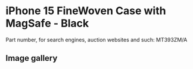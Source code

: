 # iPhone 15 FineWoven Case with MagSafe - Black

Part number, for search engines, auction websites and such: MT393ZM/A

## Image gallery

<div style={{ width: "768px" }}>
  <GalleryComponent
    images={[
      {
        original: "/everysource/MT393",
        thumbnail: "/everypreview/MT393",
      },
      {
        original: "/everysource/MT393_AV1",
        thumbnail: "/everypreview/MT393_AV1",
      },
      {
        original: "/everysource/MT393_AV2",
        thumbnail: "/everypreview/MT393_AV2",
      },
      {
        original: "/everysource/MT393_AV3",
        thumbnail: "/everypreview/MT393_AV3",
      },
      {
        original: "/everysource/MT393_AV4",
        thumbnail: "/everypreview/MT393_AV4",
      },
      {
        original: "/everysource/MT393_AV5",
        thumbnail: "/everypreview/MT393_AV5",
      },
      {
        original: "/everysource/MT393_AV6",
        thumbnail: "/everypreview/MT393_AV6",
      }
    ]}
  />
</div>